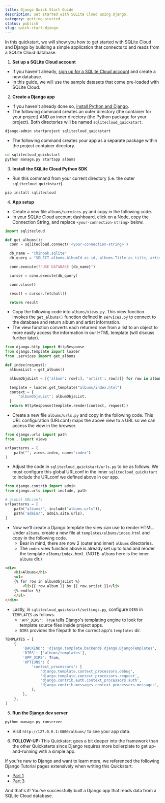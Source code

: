 ```yaml
---
title: Django Quick Start Guide
description: Get started with SQLite Cloud using Django.
category: getting-started
status: publish
slug: quick-start-django
---
```


In this quickstart, we will show you how to get started with SQLite Cloud and Django by building a simple application that connects to and reads from a SQLite Cloud database.

1. **Set up a SQLite Cloud account**
  - If you haven't already, [sign up for a SQLite Cloud account](https://sqlitecloud.io/register) and create a new database.
  - In this guide, we will use the sample datasets that come pre-loaded with SQLite Cloud.

2. **Create a Django app**
  - If you haven't already done so, [install Python and Django](https://docs.djangoproject.com/en/5.0/intro/install/).
  - The following command creates an outer directory (the container for your project) AND an inner directory (the Python package for your project). Both directories will be named `sqlitecloud_quickstart`.

```bash
django-admin startproject sqlitecloud_quickstart
```
  - The following command creates your app as a separate package within the project container directory.

```bash
cd sqlitecloud_quickstart
python manage.py startapp albums
```

3. **Install the SQLite Cloud Python SDK**
  - Run this command from your current directory (i.e. the outer `sqlitecloud_quickstart`).

```bash
pip install sqlitecloud
```

4. **App setup**
  - Create a new file `albums/services.py` and copy in the following code.
  - In your SQLite Cloud account dashboard, click on a Node, copy the Connection String, and replace `<your-connection-string>` below.

```python
import sqlitecloud

def get_albums():
  conn = sqlitecloud.connect('<your-connection-string>')

  db_name = "chinook.sqlite"
  db_query = "SELECT albums.AlbumId as id, albums.Title as title, artists.name as artist FROM albums INNER JOIN artists WHERE artists.ArtistId = albums.ArtistId LIMIT 20"

  conn.execute(f"USE DATABASE {db_name}")

  cursor = conn.execute(db_query)

  conn.close()

  result = cursor.fetchall()

  return result
```

  - Copy the following code into `albums/views.py`. This view function invokes the `get_albums()` function defined in `services.py` to connect to the database and return album and artist information.
  - The view function converts each returned row from a list to an object to more easily access the information in our HTML template (will discuss further later).

```python
from django.http import HttpResponse
from django.template import loader
from .services import get_albums

def index(request):
  albumsList = get_albums()

  albumObjsList = [{'album': row[1], 'artist': row[2]} for row in albumsList]

  template = loader.get_template("albums/index.html")
  context = {
      "albumObjsList": albumObjsList,
  }
  return HttpResponse(template.render(context, request))
```

  - Create a new file `albums/urls.py` and copy in the following code. This URL configuration (URLconf) maps the above view to a URL so we can access the view in the browser.

```python
from django.urls import path
from . import views

urlpatterns = [
    path("", views.index, name="index")
]
```

  - Adjust the code in `sqlitecloud_quickstart/urls.py` to be as follows. We must configure this global URLconf in the inner `sqlitecloud_quickstart` to include the URLconf we defined above in our app.

```python
from django.contrib import admin
from django.urls import include, path

# global URLconfs
urlpatterns = [
    path("albums/", include("albums.urls")),
    path('admin/', admin.site.urls),
]
```

  - Now we'll create a Django template the view can use to render HTML. Under `albums`, create a new file at `templates/albums/index.html` and copy in the following code.
    - Bear in mind, there are now 2 (outer and inner) `albums` directories.
    - The `index` view function above is already set up to load and render the template `albums/index.html`. (NOTE: `albums` here is the inner `albums` dir.)

```html
<div>
    <h1>Albums</h1>
    <ul>
    {% for row in albumObjsList %}
        <li>{{ row.album }} by {{ row.artist }}</li>
    {% endfor %}
    </ul>
</div>
```
  - Lastly, in `sqlitecloud_quickstart/settings.py`, configure `DIRS` in `TEMPLATES` as follows.
    - `'APP_DIRS': True` tells Django's templating engine to look for template source files inside project apps.
    - `DIRS` provides the filepath to the correct app's `templates` dir.

```python
TEMPLATES = [
    {
        'BACKEND': 'django.template.backends.django.DjangoTemplates',
        'DIRS': ['albums/templates'],
        'APP_DIRS': True,
        'OPTIONS': {
            'context_processors': [
                'django.template.context_processors.debug',
                'django.template.context_processors.request',
                'django.contrib.auth.context_processors.auth',
                'django.contrib.messages.context_processors.messages',
            ],
        },
    },
]
```

5. **Run the Django dev server**

```bash
python manage.py runserver
```

  - Visit `http://127.0.0.1:8000/albums/` to see your app data.

6. **FOLLOW-UP:**
This Quickstart goes a bit deeper into the framework than the other Quickstarts since Django requires more boilerplate to get up-and-running with a simple app.

If you're new to Django and want to learn more, we referenced the following Django Tutorial pages extensively when writing this Quickstart:
  - [Part 1](https://docs.djangoproject.com/en/5.0/intro/tutorial01)
  - [Part 3](https://docs.djangoproject.com/en/5.0/intro/tutorial03)

And that's it! You've successfully built a Django app that reads data from a SQLite Cloud database.